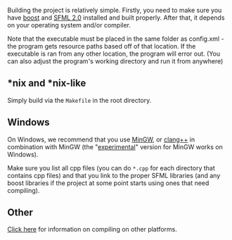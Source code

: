 Building the project is relatively simple. Firstly, you need to make sure you have [http://www.boost.org/ boost] and [http://www.sfml-dev.org/ SFML 2.0] installed and built properly. After that, it depends on your operating system and/or compiler.

Note that the executable must be placed in the same folder as config.xml - the program gets resource paths based off of that location. If the executable is ran from any other location, the program will error out. (You can also adjust the program's working directory and run it from anywhere)

== *nix and *nix-like ==
Simply build via the <tt>Makefile</tt> in the root directory.

== Windows ==
On Windows, we recommend that you use [http://www.mingw.org/ MinGW], or [http://clang.llvm.org/ clang++] in combination with MinGW (the "[http://llvm.org/releases/download.html#3.2 experimental]" version for MinGW works on Windows).

Make sure you list all cpp files (you can do <tt>*.cpp</tt> for each directory that contains cpp files) and that you link to the proper SFML libraries (and any boost libraries if the project at some point starts using ones that need compiling).

== Other ==
[https://www.google.com/ Click here] for information on compiling on other platforms.
